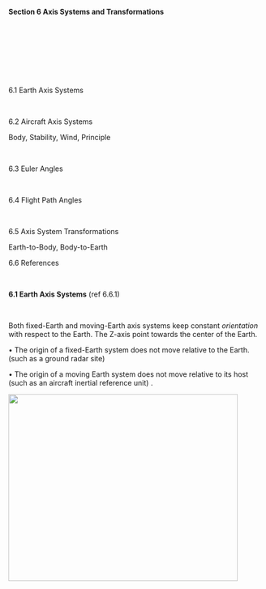 **Section 6 Axis Systems and Transformations**

** **

** **

** **

 

6.1 Earth Axis Systems

 

6.2 Aircraft Axis Systems

Body, Stability, Wind, Principle

 

6.3 Euler Angles

 

6.4 Flight Path Angles

 

6.5 Axis System Transformations

Earth-to-Body, Body-to-Earth

6.6 References

 

**6.1 Earth Axis Systems** (ref 6.6.1)

** **

Both fixed-Earth and moving-Earth axis systems keep constant *orientation* with respect to the Earth. The Z-axis point towards the center of the Earth.

• The origin of a fixed-Earth system does not move relative to the Earth. (such as a ground radar site)

• The origin of a moving Earth system does not move relative to its host (such as an aircraft inertial reference unit) .

![][1] 

  [1]: ..\..\handbook-2013\pandoc-output\06\/media/image1.wmf {width="4.709027777777778in" height="3.839583333333333in"}
